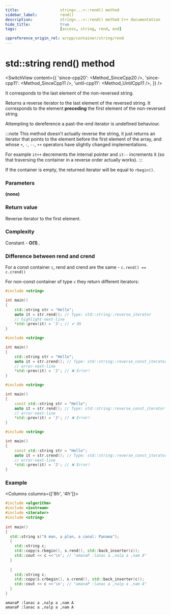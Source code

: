 ```yaml
---
title:					string<...>::rend() method
sidebar_label:			rend()
description:			string<...>::rend() method C++ documentation
hide_title:				true
tags:					[access, string, rend, end]

cppreference_origin_rel: w/cpp/container/string/rend
---
```



<!-- Terms -->

<!----------------- Codes ---------------------->

<!-- rrend() -->

# std::string rend() method

<SwitchView content={{
    'since-cpp20': <Method_SinceCpp20 />,
    'since-cpp11': <Method_SinceCpp11 />,
    'until-cpp11': <Method_UntilCpp11 />,
}} />

It corresponds to the last element of the non-reversed string.

Returns a <Tooltip title={Term_ContAlias_ReverseIterator}>reverse iterator</Tooltip> to the last element of the reversed string.
It corresponds to the element **preceding** the first element of the non-reversed string.

Attempting to dereference a past-the-end iterator is <Tooltip title={Term_UndefinedBehaviour}>undefined behaviour</Tooltip>.

:::note
This method doesn't actually reverse the string, it just returns an iterator that points to the element before the first element of the array,
and whose `+`, `-`, `--`, `++` operators have slightly changed implementations.

For example `it++` decrements the internal pointer and `it--` increments it (so that traversing the container in a reverse order actually works).
:::

If the container is empty, the returned iterator will be equal to `rbegin()`.

### Parameters

**(none)**

### Return value

Reverse iterator to the first element.

### Complexity

Constant - **O(1)**..

### Difference between rend and crend

For a const container `c`, rend and crend are the same - `c.rend() == c.crend()`

For non-const container of type `c` they return different iterators:

<Tabs>
<TabItem value="non-const-container" label="Non const container" default>

<Tabs>
<TabItem value="rend" label="rend" default>


```cpp
#include <string> 

int main()
{
    std::string str = "Hello";
    auto it = str.rend(); // Type: std::string::reverse_iterator
    // highlight-next-line
    *std::prev(it) = 'J'; // ✔ Ok
}
```

</TabItem>
<TabItem value="crend" label="crend" default>

```cpp
#include <string>

int main()
{
    std::string str = "Hello";
    auto it = str.crend(); // Type: std::string::reverse_const_iterator
    // error-next-line
    *std::prev(it) = 'J'; // ❌ Error! 
}
```

</TabItem>
</Tabs>

</TabItem>
<TabItem value="const-container" label="Const container">

<Tabs>
<TabItem value="rend" label="rend" default>

```cpp
#include <string>

int main()
{
    const std::string str = "Hello";
    auto it = str.rend(); // Type: std::string::reverse_const_iterator
    // error-next-line
    *std::prev(it) = 'J'; // ❌ Error! 
}
```

</TabItem>
<TabItem value="crend" label="crend" default>

```cpp
#include <string>

int main()
{
    const std::string str = "Hello";
    auto it = str.crend(); // Type: std::string::reverse_const_iterator
    // error-next-line
    *std::prev(it) = 'J'; // ❌ Error! 
}
```

</TabItem>
</Tabs>

</TabItem>
</Tabs>

### Example

<Columns columns={['8fr', '4fr']}>
<div>

```cpp title='Main.cpp' showLineNumbers
#include <algorithm>
#include <iostream>
#include <iterator>
#include <string>
 
int main()
{
  std::string s("A man, a plan, a canal: Panama");
  {
    std::string c;
    std::copy(s.rbegin(), s.rend(), std::back_inserter(c));
    std::cout << c <<'\n'; // "amanaP :lanac a ,nalp a ,nam A"
  }
 
  {
    std::string c;
    std::copy(s.crbegin(), s.crend(), std::back_inserter(c));
    std::cout << c <<'\n'; // "amanaP :lanac a ,nalp a ,nam A"
  }
}
```

</div>
<div>

```plaintext title="Output"
amanaP :lanac a ,nalp a ,nam A
amanaP :lanac a ,nalp a ,nam A
```

</div>
</Columns>
